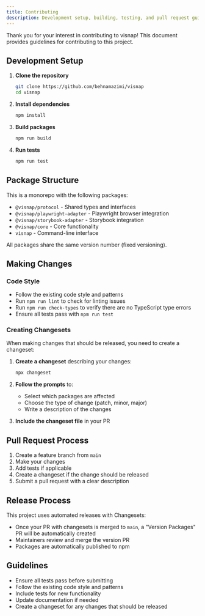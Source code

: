 ```yaml
---
title: Contributing
description: Development setup, building, testing, and pull request guidelines
---
```


Thank you for your interest in contributing to visnap! This document provides guidelines for contributing to this project.

## Development Setup

1. **Clone the repository**
   ```bash
   git clone https://github.com/behnamazimi/visnap
   cd visnap
   ```

2. **Install dependencies**
   ```bash
   npm install
   ```

3. **Build packages**
   ```bash
   npm run build
   ```

4. **Run tests**
   ```bash
   npm run test
   ```

## Package Structure

This is a monorepo with the following packages:

- `@visnap/protocol` - Shared types and interfaces
- `@visnap/playwright-adapter` - Playwright browser integration
- `@visnap/storybook-adapter` - Storybook integration
- `@visnap/core` - Core functionality
- `visnap` - Command-line interface

All packages share the same version number (fixed versioning).

## Making Changes

### Code Style

- Follow the existing code style and patterns
- Run `npm run lint` to check for linting issues
- Run `npm run check-types` to verify there are no TypeScript type errors
- Ensure all tests pass with `npm run test`

### Creating Changesets

When making changes that should be released, you need to create a changeset:

1. **Create a changeset** describing your changes:
   ```bash
   npx changeset
   ```

2. **Follow the prompts** to:
   - Select which packages are affected
   - Choose the type of change (patch, minor, major)
   - Write a description of the changes

3. **Include the changeset file** in your PR

## Pull Request Process

1. Create a feature branch from `main`
2. Make your changes
3. Add tests if applicable
4. Create a changeset if the change should be released
5. Submit a pull request with a clear description

## Release Process

This project uses automated releases with Changesets:

- Once your PR with changesets is merged to `main`, a "Version Packages" PR will be automatically created
- Maintainers review and merge the version PR
- Packages are automatically published to npm

## Guidelines

- Ensure all tests pass before submitting
- Follow the existing code style and patterns
- Include tests for new functionality
- Update documentation if needed
- Create a changeset for any changes that should be released
